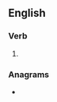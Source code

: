 ==English==

===Verb===
{{head|en|verb form}}

# {{en-third-person singular of|imbricate}}

===Anagrams===
* {{anagrams|en|bimatrices}}